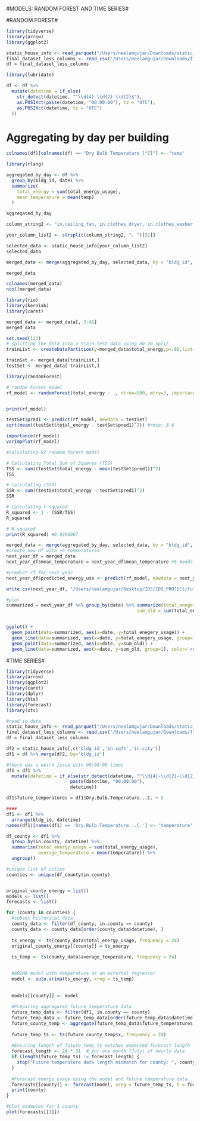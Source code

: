 #MODELS: RANDOM FOREST AND TIME SERIES#


#RANDOM FOREST#

```r
library(tidyverse)
library(arrow)
library(ggplot2)
```

```r
static_house_info <- read_parquet("/Users/neelamgujar/Downloads/static_house_info.parquet")
final_dataset_less_columns <- read_csv('/Users/neelamgujar/Downloads/final_dataset_less_columns.csv')
df = final_dataset_less_columns
```

```r
library(lubridate)

df <- df %>%
  mutate(datetime = if_else(
    str_detect(datetime, "^\\d{4}-\\d{2}-\\d{2}$"), 
    as.POSIXct(paste(datetime, "00:00:00"), tz = "UTC"),
    as.POSIXct(datetime, tz = "UTC")                     
  ))

```

# Aggregating by day per building 

```r

colnames(df)[colnames(df) == "Dry Bulb Temperature [°C]"] <- "temp"

```


```r
library(rlang)
```


```r
aggregated_by_day <- df %>%
  group_by(bldg_id, date) %>%
  summarize(
    total_energy = sum(total_energy_usage),
    mean_temperature = mean(temp)
  )
```

```r
aggregated_by_day
```

```r
column_string2 <- "in.ceiling_fan, in.clothes_dryer, in.clothes_washer, in.cooking_range, in.cooling_setpoint, in.county_and_puma, in.dishwasher, in.ducts, in.geometry_floor_area, in.geometry_floor_area_bin, in.geometry_garage, in.has_pv, in.heating_setpoint, in.hot_water_fixtures, in.income, in.income_recs_2015, in.income_recs_2020, in.infiltration, in.insulation_wall, in.lighting, in.misc_hot_tub_spa, in.misc_pool, in.misc_pool_heater, in.misc_pool_pump, in.occupants, in.plug_load_diversity, in.puma, in.pv_orientation, in.pv_system_size, in.usage_level, in.vacancy_status, in.vintage, in.vintage_acs, in.weather_file_city, upgrade.water_heater_efficiency, upgrade.infiltration_reduction, upgrade.clothes_dryer, upgrade.insulation_wall, upgrade.cooking_range, bldg_id"

your_column_list2 <- strsplit(column_string2, ", ")[[1]]
```

```r
selected_data <- static_house_info[your_column_list2]
selected_data
```


```r
merged_data <- merge(aggregated_by_day, selected_data, by = "bldg_id", all.x = TRUE)
```

```r
merged_data
```

```r
colnames(merged_data)
ncol(merged_data)  

```


```r
library(rio)
library(kernlab)
library(caret)
```

```r
merged_data <- merged_data[, 3:41]
merged_data
```

```r
set.seed(123)
# splitting the data into a train-test data using 80-20 split 
trainList <- createDataPartition(y=merged_data$total_energy,p=.80,list=FALSE)
```

```r
trainSet <- merged_data[trainList,]
testSet <- merged_data[-trainList,]
```


```r
library(randomForest)
```

```r
# random Forest model
rf_model <- randomForest(total_energy ~ ., ntree=500, mtry=3, importance=TRUE, data = trainSet)


print(rf_model)

```

```r
testSet$pred1 <- predict(rf_model, newdata = testSet)
sqrt(mean((testSet$total_energy - testSet$pred1)^2)) #rmse: 3.6

importance(rf_model)
varImpPlot(rf_model)

#calculating R2 random forest model 

# Calculating Total Sum of Squares (TSS)
TSS <- sum((testSet$total_energy - mean(testSet$pred1))^2)
TSS

# calculating (SSR)
SSR <- sum((testSet$total_energy - testSet$pred1)^2)
SSR

# Calculating r-squared
R_squared <- 1 - (SSR/TSS)
R_squared

# R-squared
print(R_squared) #0.9266067
```


```r
merged_data <- merge(aggregated_by_day, selected_data, by = "bldg_id", all.x = TRUE)
#create new df with +5 temperatures
next_year_df = merged_data
next_year_df$mean_temperature = next_year_df$mean_temperature +5 #adds 5 to all temperatures

```

```r
#predict rf for next year
next_year_df$predicted_energy_use <- predict(rf_model, newdata = next_year_df[4:41])
```

```r
write.csv(next_year_df, "/Users/neelamgujar/Desktop/IDS/IDS_PROJECt/future_predictions.csv", row.names=F)
```

```r
#plot
summarized = next_year_df %>% group_by(date) %>% summarize(total_enegery_usage = sum(predicted_energy_use),
                                                 sum_old = sum(total_energy))


ggplot() +
  geom_point(data=summarized, aes(x=date, y=total_enegery_usage)) +
  geom_line(data=summarized, aes(x=date, y=total_enegery_usage, group=1), color='blue') +
  geom_point(data=summarized, aes(x=date, y=sum_old)) +
  geom_line(data=summarized, aes(x=date, y=sum_old, group=1), color='red')

```

###########################################################
###########################################################
###########################################################
###########################################################

#TIME SERIES#

```r
library(tidyverse)
library(arrow)
library(ggplot2)
library(caret)
library(dplyr)
library(hts)
library(forecast)
library(xts)
```


```r
#read in data
static_house_info <- read_parquet("/Users/neelamgujar/Downloads/static_house_info.parquet")
final_dataset_less_columns <- read.csv("/Users/neelamgujar/Downloads/final_dataset_less_columns.csv")
df = final_dataset_less_columns

df2 = static_house_info[,c('bldg_id','in.sqft','in.city')]
df1 = df %>% merge(df2, by='bldg_id')

#there was a weird issue with 00:00:00 times
df1 = df1 %>%
  mutate(datetime = if_else(str_detect(datetime, "^\\d{4}-\\d{2}-\\d{2}$"), 
                        paste(datetime, "00:00:00"), 
                        datetime))

df1$future_temperatures = df1$Dry.Bulb.Temperature...C. + 5
```


```r
####
df1 <- df1 %>%
  arrange(bldg_id, datetime)
names(df1)[names(df1) == 'Dry.Bulb.Temperature...C.'] <- 'temperature'

df_county <- df1 %>%
  group_by(in.county, datetime) %>%
  summarise(total_energy_usage = sum(total_energy_usage),
            average_temperature = mean(temperature)) %>%
  ungroup()
```

```r
#unique list of cities
counties <- unique(df_county$in.county)


original_county_energy = list()
models <- list()
forecasts <- list()

for (county in counties) {
  #subset historical data
  county_data <- filter(df_county, in.county == county)
  county_data <- county_data[order(county_data$datetime), ]
  
  ts_energy <- ts(county_data$total_energy_usage, frequency = 24)
  original_county_energy[[county]] = ts_energy
  
  ts_temp <- ts(county_data$average_temperature, frequency = 24)

  
  #ARIMA model with temperature as an external regressor
  model <- auto.arima(ts_energy, xreg = ts_temp)
  
 
  models[[county]] <- model
  
  #Preparing aggregated future temperature data
  future_temp_data <- filter(df1, in.county == county)
  future_temp_data <- future_temp_data[order(future_temp_data$datetime), ]
  future_county_temp <- aggregate(future_temp_data$future_temperatures,  by=list(future_temp_data$datetime), mean)
  
  future_temp_ts <- ts(future_county_temp$x, frequency = 24)
  
  #Ensuring length of future_temp_ts matches expected forecast length
  forecast_length <- 24 * 31  # for one month (July) of hourly data
  if (length(future_temp_ts) != forecast_length) {
    stop("Future temperature data length mismatch for county: ", county)
  }
  
  #Forecast energy usage using the model and future temperature data
  forecasts[[county]] <- forecast(model, xreg = future_temp_ts, h = forecast_length)
  print(county)
}
```

```r
#plot examples for 1 county
plot(forecasts[[1]])
```
